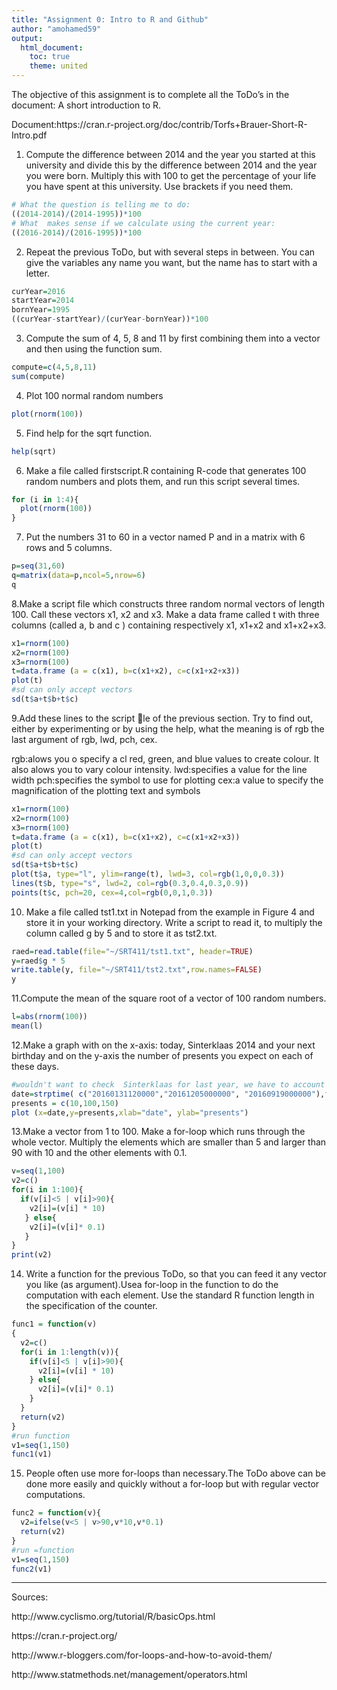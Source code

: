 ```yaml
---
title: "Assignment 0: Intro to R and Github"
author: "amohamed59"
output:
  html_document:
    toc: true
    theme: united
---
```

The objective of this assignment is to complete all the ToDo's in the document: A short introduction to R.

Document:https://cran.r-project.org/doc/contrib/Torfs+Brauer-Short-R-Intro.pdf

1. Compute the difference between 2014 and the year  you  started  at  this  university  and  divide this by the difference between 2014 and the year you  were  born.   Multiply  this with 100  to  get the  percentage  of  your  life  you  have  spent  at this university.  Use brackets if you need them.
```r
# What the question is telling me to do:
((2014-2014)/(2014-1995))*100
# What  makes sense if we calculate using the current year:
((2016-2014)/(2016-1995))*100
```

2. Repeat  the  previous  ToDo,  but  with  several steps  in  between.   You  can  give  the variables any name you want, but the name has to start with a letter.

```r
curYear=2016
startYear=2014
bornYear=1995
((curYear-startYear)/(curYear-bornYear))*100
```

3. Compute the sum of 4, 5, 8 and 11 by first combining  them  into  a  vector  and  then using  the function sum.

```r
compute=c(4,5,8,11)
sum(compute)
```

4. Plot 100 normal random numbers

```r
plot(rnorm(100))
```

5. Find help for the sqrt function.
```r
help(sqrt)
```

6. Make a file called firstscript.R containing R-code  that  generates  100  random  numbers and plots them, and run this script several times.

```r
for (i in 1:4){
  plot(rnorm(100))
}
```

7. Put  the  numbers  31  to  60  in  a  vector  named P and in a matrix with 6 rows and 5 columns.
```r
p=seq(31,60)
q=matrix(data=p,ncol=5,nrow=6)
q
```

8.Make  a  script  file  which  constructs  three  random  normal  vectors  of  length  100. Call  these vectors x1, x2 and x3. Make a data frame called t with three columns (called a, b and c ) containing  respectively x1, x1+x2 and x1+x2+x3.

```r
x1=rnorm(100)
x2=rnorm(100)
x3=rnorm(100)
t=data.frame (a = c(x1), b=c(x1+x2), c=c(x1+x2+x3))
plot(t)
#sd can only accept vectors
sd(t$a+t$b+t$c)
```

9.Add these lines to the script le of the previous section.  Try to find out, either by experimenting or by using the help, what the meaning is of rgb the last argument of rgb, lwd, pch, cex.

rgb:alows you o specify a cl red, green, and blue values to create colour. It also alows you to vary colour intensity.
lwd:specifies a value for the line width
pch:specifies the symbol to use for plotting
cex:a value to specify the magnification of the plotting text and symbols
```r
x1=rnorm(100)
x2=rnorm(100)
x3=rnorm(100)
t=data.frame (a = c(x1), b=c(x1+x2), c=c(x1+x2+x3))
plot(t)
#sd can only accept vectors
sd(t$a+t$b+t$c)
plot(t$a, type="l", ylim=range(t), lwd=3, col=rgb(1,0,0,0.3))
lines(t$b, type="s", lwd=2, col=rgb(0.3,0.4,0.3,0.9))
points(t$c, pch=20, cex=4,col=rgb(0,0,1,0.3))
```

10. Make  a  file  called tst1.txt in  Notepad  from the  example  in  Figure  4  and  store it in  your working directory.  Write a script to read it, to multiply the column called g by 5 and to store it as tst2.txt.

```r
raed=read.table(file="~/SRT411/tst1.txt", header=TRUE)
y=raed$g * 5
write.table(y, file="~/SRT411/tst2.txt",row.names=FALSE)
y
```

11.Compute the mean of the square root of a vector  of  100  random  numbers.

```r
l=abs(rnorm(100))
mean(l)
```

12.Make  a  graph  with  on  the  x-axis:  today,  Sinterklaas  2014  and  your  next birthday  and  on the y-axis the number of presents you expect on each of these days.

```r
#wouldn't want to check  Sinterklaas for last year, we have to account for future presents
date=strptime( c("20160131120000","20161205000000", "20160919000000"),format="%Y%m%d%H%M%S")
presents = c(10,100,150)
plot (x=date,y=presents,xlab="date", ylab="presents")
```

13.Make a vector from 1 to 100.  Make a for-loop which runs through the whole vector. Multiply the elements which are smaller than 5 and larger than 90 with 10 and the other elements with 0.1.

```r
v=seq(1,100)
v2=c()
for(i in 1:100){
  if(v[i]<5 | v[i]>90){
    v2[i]=(v[i] * 10)
   } else{
    v2[i]=(v[i]* 0.1)
   }
}
print(v2)
```

14. Write  a function  for  the  previous  ToDo, so that  you can feed  it  any vector you like (as  argument).Usea for-loop  in  the  function to do the computation  with  each  element. Use  the  standard  R  function length in the specification of the counter.

```r
func1 = function(v)
{
  v2=c()
  for(i in 1:length(v)){
    if(v[i]<5 | v[i]>90){
      v2[i]=(v[i] * 10)
    } else{
      v2[i]=(v[i]* 0.1)
    }
  }
  return(v2)
}
#run function
v1=seq(1,150)
func1(v1)
```

15. People  often  use  more  for-loops  than  necessary.The  ToDo  above  can  be done more easily and quickly without a for-loop but with regular vector computations.

```r
func2 = function(v){
  v2=ifelse(v<5 | v>90,v*10,v*0.1)
  return(v2)
}
#run =function
v1=seq(1,150)
func2(v1)
```

------------------------------------------------------------------------------------------------------------------
Sources:

http://www.cyclismo.org/tutorial/R/basicOps.html

https://cran.r-project.org/

http://www.r-bloggers.com/for-loops-and-how-to-avoid-them/

http://www.statmethods.net/management/operators.html
